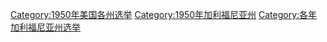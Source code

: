 [[Category:1950年美国各州选举|Category:1950年美国各州选举]]
[[Category:1950年加利福尼亚州|Category:1950年加利福尼亚州]]
[[Category:各年加利福尼亚州选举|Category:各年加利福尼亚州选举]]